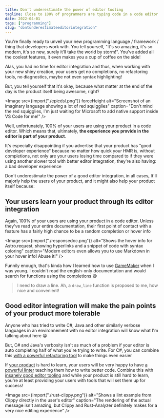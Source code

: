 ```yaml
---
title: Don't underestimate the power of editor tooling
tagline: Close to 100% of programmers are typing code in a code editor!
date: 2022-04-01
tags: ["programming"]
slug: "dontunderestimateeditorintegration"
---
```


You're finally ready to unveil your new programming language / framework / thing that developers work with. You tell yourself, "It's so amazing, it's so modern, it's so new, surely it'll take the world by storm!". You've added all the coolest features, it even makes you a cup of coffee on the side!

Alas, you had no time for editor integration and thus, when working with your new shiny creation, your users get no completions, no refactoring tools, no diagnostics, maybe not even syntax highlighting!

But, you tell yourself that it's okay, because what matter at the end of the day is the product itself being awesome, right?

<Image
	src={import("./epicdsl.png")}
	forceHeight
	alt="Screenshot of an imaginary language showing a lot of red squigglies"
	caption="Don't mind the red squigglies, I'm just waiting for Microsoft to add native support inside VS Code for me!"
/>

Well, unfortunately, 100% of your users are using your product in a code editor. Which means that, ultimately, **the experience you provide in the editor is part of your product**.

It's especially disappointing if you advertise that your product has "good developer experience" because no matter how quick your HMR is, without completions, not only are your users losing time compared to if they were using another slower tool with better editor integration, they're also having: a bad developer experience

Don't underestimate the power of a good editor integration, in all cases, It'll majorly help the users of your product, and it might also help your product itself because:

## Your users learn your product through its editor integration

Again, 100% of your users are using your product in a code editor. Unless they've read your entire documentation, their first point of contact with a feature has a fairly high chance to be a random completion or hover info

<Image
	src={import("./responsedoc.png")}
	alt="Shows the hover info for Astro.request, showing hyperlinks and a snippet of code with syntax coloring"
	caption="Modern editors even allows you to use Markdown in your hover info! Abuse it!"
/>

Funnily enough, that's kinda how I learned how to use [GameMaker](https://www.yoyogames.com/en/gamemaker) when I was young. I couldn't read the english-only documentation and would search for functions using the completions 😅

> I need to draw a line. Ah, a `draw_line` function is proposed to me, how nice and convenient!

## Good editor integration will make the pain points of your product more tolerable

Anyone who has tried to write C#, Java and other similarly verbose languages in an environnement with no editor integration will know what I'm talking about here 😁

But, C# and Java's verbosity isn't as much of a problem if your editor is auto completing half of what you're trying to write. For C#, you can combine this [with a powerful refactoring tool](https://www.jetbrains.com/resharper/) to make things even easier

If [your product](https://www.rust-lang.org/) is hard to learn, your users will be very happy to have [a powerful linter](https://github.com/rust-lang/rust-clippy) teaching them how to write better code. Combine this with [insanely good editor tooling](https://rust-analyzer.github.io/) and while your product is still hard to learn, you're at least providing your users with tools that will set them up for success!

<Image
	src={import("./rust-clippy.png")}
	alt="Shows a lint example from Clippy directly in the user's editor"
	caption="The rendering of the actual message isn't amazing, but Clippy and Rust-Analyzer definitely makes for a very nice editing experience"
/>
